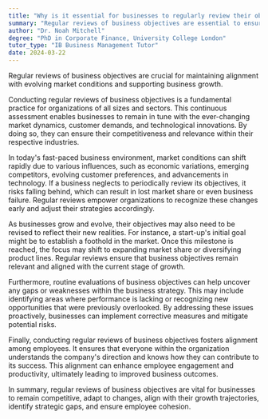 ```yaml
---
title: "Why is it essential for businesses to regularly review their objectives?"
summary: "Regular reviews of business objectives are essential to ensure alignment with changing market conditions and business growth."
author: "Dr. Noah Mitchell"
degree: "PhD in Corporate Finance, University College London"
tutor_type: "IB Business Management Tutor"
date: 2024-03-22
---
```


Regular reviews of business objectives are crucial for maintaining alignment with evolving market conditions and supporting business growth.

Conducting regular reviews of business objectives is a fundamental practice for organizations of all sizes and sectors. This continuous assessment enables businesses to remain in tune with the ever-changing market dynamics, customer demands, and technological innovations. By doing so, they can ensure their competitiveness and relevance within their respective industries.

In today's fast-paced business environment, market conditions can shift rapidly due to various influences, such as economic variations, emerging competitors, evolving customer preferences, and advancements in technology. If a business neglects to periodically review its objectives, it risks falling behind, which can result in lost market share or even business failure. Regular reviews empower organizations to recognize these changes early and adjust their strategies accordingly.

As businesses grow and evolve, their objectives may also need to be revised to reflect their new realities. For instance, a start-up's initial goal might be to establish a foothold in the market. Once this milestone is reached, the focus may shift to expanding market share or diversifying product lines. Regular reviews ensure that business objectives remain relevant and aligned with the current stage of growth.

Furthermore, routine evaluations of business objectives can help uncover any gaps or weaknesses within the business strategy. This may include identifying areas where performance is lacking or recognizing new opportunities that were previously overlooked. By addressing these issues proactively, businesses can implement corrective measures and mitigate potential risks.

Finally, conducting regular reviews of business objectives fosters alignment among employees. It ensures that everyone within the organization understands the company's direction and knows how they can contribute to its success. This alignment can enhance employee engagement and productivity, ultimately leading to improved business outcomes.

In summary, regular reviews of business objectives are vital for businesses to remain competitive, adapt to changes, align with their growth trajectories, identify strategic gaps, and ensure employee cohesion.
    